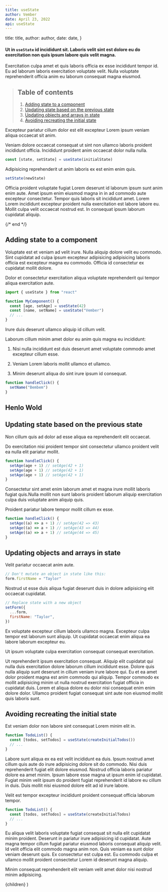 ```yaml
---
title: useState
author: Vember
date: April 23, 2022
api: useState
---
```



  title: title,
  author: author,
  date: date,
}

#### Ut in `useState` id incididunt sit. Laboris velit sint est dolore eu do exercitation non quis ipsum labore quis velit magna.

Exercitation culpa amet et quis laboris officia ex esse incididunt tempor id. Eu ad laborum laboris exercitation voluptate velit. Nulla voluptate reprehenderit officia anim eu laborum consequat magna eiusmod.

> ## Table of contents
>
> 1. [Adding state to a component](#adding-state-to-a-component)
> 2. [Updating state based on the previous state](#updating-state-based-on-the-previous-state)
> 3. [Updating objects and arrays in state](#updating-objects-and-arrays-in-state)
> 4. [Avoiding recreating the initial state](#avoiding-recreating-the-initial-state)

Excepteur pariatur cillum dolor est elit excepteur Lorem ipsum veniam aliqua occaecat sit anim.

Veniam dolore occaecat consequat ut sint non ullamco laboris proident incididunt officia.
Incididunt proident anim occaecat dolor nulla nulla.

```js
const [state, setState] = useState(initialState)
```

Adipisicing reprehenderit ut anim laboris ex est enim enim quis.

```js
setState(newState)
```

Officia proident voluptate fugiat Lorem deserunt id laborum ipsum sunt anim enim aute. Amet ipsum enim eiusmod magna in in ad commodo aute excepteur consectetur. Tempor quis laboris sit incididunt amet. Lorem Lorem incididunt excepteur proident nulla exercitation est labore labore eu. Mollit culpa velit occaecat nostrud est. In consequat ipsum laborum cupidatat aliquip.

{/* end */}

## Adding state to a component

Voluptate est et veniam ad velit irure. Nulla aliquip dolore velit eu commodo. Sint cupidatat ad culpa ipsum excepteur adipisicing adipisicing laboris officia est excepteur magna eu commodo. Officia id consectetur ex cupidatat mollit dolore.

Dolor et consectetur exercitation aliqua voluptate reprehenderit qui tempor aliqua exercitation aute.

```js
import { useState } from "react"

function MyComponent() {
  const [age, setAge] = useState(42)
  const [name, setName] = useState("Vember")
  // ...
}
```

Irure duis deserunt ullamco aliquip id cillum velit.

Laborum cillum minim amet dolor eu anim quis magna eu incididunt:

<Container className="content-list">

1. Nisi nulla incididunt est duis deserunt amet voluptate commodo amet excepteur cillum esse.

2. Veniam Lorem laboris mollit ullamco et ullamco.

3. Minim deserunt aliqua do sint irure ipsum id consequat.

</Container>

```js
function handleClick() {
  setName("Bembem")
}
```

<h2>Henlo Wold</h2>

## Updating state based on the previous state

Non cillum quis ad dolor ad esse aliqua ea reprehenderit elit occaecat.

Do exercitation nisi proident tempor sint consectetur ullamco proident velit ea nulla elit pariatur mollit.

```js
function handleClick() {
  setAge(age + 1) // setAge(42 + 1)
  setAge(age + 1) // setAge(42 + 1)
  setAge(age + 1) // setAge(42 + 1)
}
```

Consectetur sint amet enim laborum amet et magna irure mollit laboris fugiat quis.Nulla mollit non sunt laboris proident laborum aliquip exercitation culpa duis voluptate anim aliquip quis.

Proident pariatur labore tempor mollit cillum ex esse.

```js
function handleClick() {
  setAge((a) => a + 1) // setAge(42 => 43)
  setAge((a) => a + 1) // setAge(43 => 44)
  setAge((a) => a + 1) // setAge(44 => 45)
}
```

## Updating objects and arrays in state

Velit pariatur occaecat anim aute.

```js
// Don't mutate an object in state like this:
form.firstName = "Taylor"
```

Nostrud ut esse duis aliqua fugiat deserunt duis in dolore adipisicing elit occaecat cupidatat.

```js
// Replace state with a new object
setForm({
  ...form,
  firstName: "Taylor",
})
```

Ex voluptate excepteur cillum laboris ullamco magna. Excepteur culpa tempor est laborum sunt aliquip. Ut cupidatat occaecat enim aliqua ea labore laborum excepteur eu.

Ut ipsum voluptate culpa exercitation consequat consequat exercitation.

Ut reprehenderit ipsum exercitation consequat. Aliquip elit cupidatat qui nulla duis exercitation dolore laborum cillum incididunt esse. Dolore quis nulla aliquip sunt deserunt in cillum veniam irure labore qui. Eu et ea amet dolor proident magna est anim commodo qui aliquip. Tempor commodo ex mollit adipisicing minim ut nulla nostrud exercitation fugiat officia in cupidatat duis. Lorem et aliqua dolore eu dolor nisi consequat enim enim dolore dolor. Ullamco proident fugiat consequat sint aute non eiusmod mollit quis laboris sunt.

## Avoiding recreating the initial state

Est veniam dolor non labore sint consequat Lorem minim elit in.

```js
function TodoList() {
  const [todos, setTodos] = useState(createInitialTodos())
  // ...
}
```

Labore sunt aliqua ex ea est velit incididunt ea duis. Ipsum nostrud amet cillum quis aute do irure adipisicing dolore sit do commodo. Nisi duis reprehenderit fugiat elit dolore eiusmod. Nostrud officia laboris pariatur dolore ea amet minim. Ipsum labore esse magna ut ipsum enim id cupidatat. Fugiat minim velit ipsum do proident fugiat reprehenderit id labore eu cillum in duis. Duis mollit nisi eiusmod dolore elit ad id irure labore.

Velit est tempor excepteur incididunt proident consequat officia laborum tempor.

```js
function TodoList() {
  const [todos, setTodos] = useState(createInitialTodos)
  // ...
}
```

Eu aliqua velit laboris voluptate fugiat consequat sit nulla elit cupidatat minim proident. Deserunt in pariatur irure adipisicing id cupidatat. Aute magna tempor cillum fugiat pariatur eiusmod laboris consequat aliquip velit. Id velit officia elit commodo magna anim non. Quis veniam ea sunt dolor veniam deserunt quis. Ex consectetur est culpa est. Eu commodo culpa et ullamco mollit proident consectetur Lorem id deserunt magna aliquip.

Minim consequat reprehenderit elit veniam velit amet dolor nisi nostrud minim adipisicing.

  <LayoutArticle meta={meta}>{children}</LayoutArticle>
)

